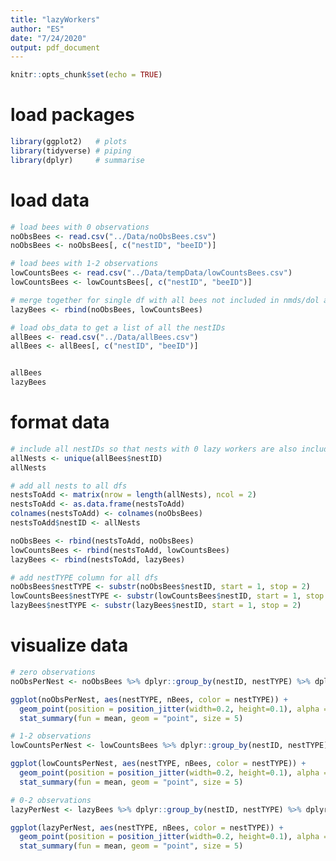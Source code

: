 ```yaml
---
title: "lazyWorkers"
author: "ES"
date: "7/24/2020"
output: pdf_document
---
```


```r
knitr::opts_chunk$set(echo = TRUE)
```

# load packages
```r
library(ggplot2)   # plots
library(tidyverse) # piping
library(dplyr)     # summarise
```

# load data
```r
# load bees with 0 observations
noObsBees <- read.csv("../Data/noObsBees.csv")
noObsBees <- noObsBees[, c("nestID", "beeID")]

# load bees with 1-2 observations
lowCountsBees <- read.csv("../Data/tempData/lowCountsBees.csv")
lowCountsBees <- lowCountsBees[, c("nestID", "beeID")]

# merge together for single df with all bees not included in nmds/dol analyses
lazyBees <- rbind(noObsBees, lowCountsBees)

# load obs_data to get a list of all the nestIDs
allBees <- read.csv("../Data/allBees.csv")
allBees <- allBees[, c("nestID", "beeID")]


allBees
lazyBees
```

# format data
```r
# include all nestIDs so that nests with 0 lazy workers are also included
allNests <- unique(allBees$nestID)
allNests

# add all nests to all dfs
nestsToAdd <- matrix(nrow = length(allNests), ncol = 2)
nestsToAdd <- as.data.frame(nestsToAdd)
colnames(nestsToAdd) <- colnames(noObsBees)
nestsToAdd$nestID <- allNests

noObsBees <- rbind(nestsToAdd, noObsBees)
lowCountsBees <- rbind(nestsToAdd, lowCountsBees)
lazyBees <- rbind(nestsToAdd, lazyBees)

# add nestTYPE column for all dfs
noObsBees$nestTYPE <- substr(noObsBees$nestID, start = 1, stop = 2)
lowCountsBees$nestTYPE <- substr(lowCountsBees$nestID, start = 1, stop = 2)
lazyBees$nestTYPE <- substr(lazyBees$nestID, start = 1, stop = 2)
```

# visualize data
```r
# zero observations
noObsPerNest <- noObsBees %>% dplyr::group_by(nestID, nestTYPE) %>% dplyr::summarise(nBees = dplyr::n() - 1) # subtract 1 b/c all nests have been added with 0 value

ggplot(noObsPerNest, aes(nestTYPE, nBees, color = nestTYPE)) +
  geom_point(position = position_jitter(width=0.2, height=0.1), alpha = 0.4) +
  stat_summary(fun = mean, geom = "point", size = 5)

# 1-2 observations
lowCountsPerNest <- lowCountsBees %>% dplyr::group_by(nestID, nestTYPE) %>% dplyr::summarise(nBees = dplyr::n() - 1) # subtract 1 b/c all nests have been added with 0 value

ggplot(lowCountsPerNest, aes(nestTYPE, nBees, color = nestTYPE)) +
  geom_point(position = position_jitter(width=0.2, height=0.1), alpha = 0.4) +
  stat_summary(fun = mean, geom = "point", size = 5)

# 0-2 observations
lazyPerNest <- lazyBees %>% dplyr::group_by(nestID, nestTYPE) %>% dplyr::summarise(nBees = dplyr::n() - 1) # subtract 1 b/c all nests have been added with 0 value

ggplot(lazyPerNest, aes(nestTYPE, nBees, color = nestTYPE)) +
  geom_point(position = position_jitter(width=0.2, height=0.1), alpha = 0.4) +
  stat_summary(fun = mean, geom = "point", size = 5)
```
